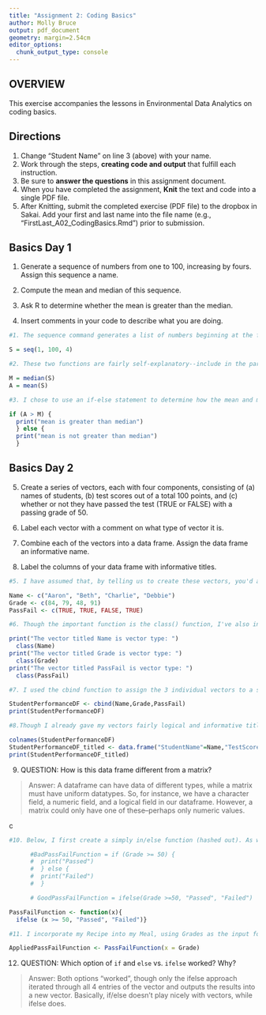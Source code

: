 ```yaml
---
title: "Assignment 2: Coding Basics"
author: Molly Bruce
output: pdf_document
geometry: margin=2.54cm
editor_options: 
  chunk_output_type: console
---
```


## OVERVIEW

This exercise accompanies the lessons in Environmental Data Analytics on coding basics. 

## Directions
1. Change "Student Name" on line 3 (above) with your name.
2. Work through the steps, **creating code and output** that fulfill each instruction.
3. Be sure to **answer the questions** in this assignment document.
4. When you have completed the assignment, **Knit** the text and code into a single PDF file.
5. After Knitting, submit the completed exercise (PDF file) to the dropbox in Sakai. Add your first and last name into the file name (e.g., "FirstLast_A02_CodingBasics.Rmd") prior to submission.

## Basics Day 1

1. Generate a sequence of numbers from one to 100, increasing by fours. Assign this sequence a name. 
2. Compute the mean and median of this sequence. 

3. Ask R to determine whether the mean is greater than the median. 

4. Insert comments in your code to describe what you are doing.

```r
#1. The sequence command generates a list of numbers beginning at the first number in the parenthesis, ending at the second number in the parenthesis, and by increments of the third number in the parenthesis. 

S = seq(1, 100, 4)

#2. These two functions are fairly self-explanatory--include in the parenthesis the variable you've assigned to the group of numbers you'd like to analyze. Because I know I'll be running a comparative analysis of the mean and median of our sequence, I've also assigned the mean and median to two new variables.

M = median(S)
A = mean(S)

#3. I chose to use an if-else statement to determine how the mean and median compare. It's important to place the tildes, print statements, and else statement in particular locations (as shown below), otherwise R will throw back an error message. The outcome of this print statement is populated in the Console tab.

if (A > M) {
  print("mean is greater than median")
  } else {
  print("mean is not greater than median")
  }

```

## Basics Day 2

5. Create a series of vectors, each with four components, consisting of (a) names of students, (b) test scores out of a total 100 points, and (c) whether or not they have passed the test (TRUE or FALSE) with a passing grade of 50.

6. Label each vector with a comment on what type of vector it is.

7. Combine each of the vectors into a data frame. Assign the data frame an informative name.

8. Label the columns of your data frame with informative titles.

```r

#5. I have assumed that, by telling us to create these vectors, you'd also like us to populate them with information. 

Name <- c("Aaron", "Beth", "Charlie", "Debbie")
Grade <- c(84, 79, 48, 91)
PassFail <- c(TRUE, TRUE, FALSE, TRUE)

#6. Though the important function is the class() function, I've also included descriptive print statements above each class() function.

print("The vector titled Name is vector type: ") 
  class(Name)
print("The vector titled Grade is vector type: ") 
  class(Grade)
print("The vector titled PassFail is vector type: ") 
  class(PassFail)

#7. I used the cbind function to assign the 3 individual vectors to a signle dataframe titled StudentPerformanceDF (DF being short for dataframe). I printed that dataframe for my own benefit.

StudentPerformanceDF <- cbind(Name,Grade,PassFail)
print(StudentPerformanceDF)

#8.Though I already gave my vectors fairly logical and informative titles at #5 and these titles became column headings when the vectors were combined into a single dataframe, I've shown the process for assigning new (and hopefully more descriptive) column titles within a dataframe using the data.frame() function and then printed the updated dataframe for my own benefit.

colnames(StudentPerformanceDF)
StudentPerformanceDF_titled <- data.frame("StudentName"=Name,"TestScore"=Grade,"StudentPassed"=PassFail)
print(StudentPerformanceDF_titled)

```

9. QUESTION: How is this data frame different from a matrix?

> Answer: A dataframe can have data of different types, while a matrix must have uniform datatypes. So, for instance, we have a character field, a numeric field, and a logical field in our dataframe. However, a matrix could only have one of these--perhaps only numeric values. 

c
```r

#10. Below, I first create a simply in/else function (hashed out). As written, this function would only apply to the first Grade in our vector; it would not iterate through all students' grades. Next, I use the ifelse approach which allows me to iterate through all values in a vector and output an answer for each value (also hashed out). However, this doesn't allow me to change the function's input. To address this issue, I create the Recipe portion of our Meal, labeled PassFailFunction, using an ifelse statement.

      #BadPassFailFunction = if (Grade >= 50) {
      #  print("Passed")
      #  } else {
      #  print("Failed")
      #  }

      # GoodPassFailFunction = ifelse(Grade >=50, "Passed", "Failed")

PassFailFunction <- function(x){
  ifelse (x >= 50, "Passed", "Failed")}

#11. I incorporate my Recipe into my Meal, using Grades as the input for our Function and outputting a new vector titled AppliedPassFailFunction with character data showing whether each score represents a passing or failing score. This approach allows me to change the input vector. 

AppliedPassFailFunction <- PassFailFunction(x = Grade)

```

12. QUESTION: Which option of `if` and `else` vs. `ifelse` worked? Why?

> Answer: Both options "worked", though only the ifelse approach iterated through all 4 entries of the vector and outputs the results into a new vector. Basically, if/else doesn't play nicely with vectors, while ifelse does. 
